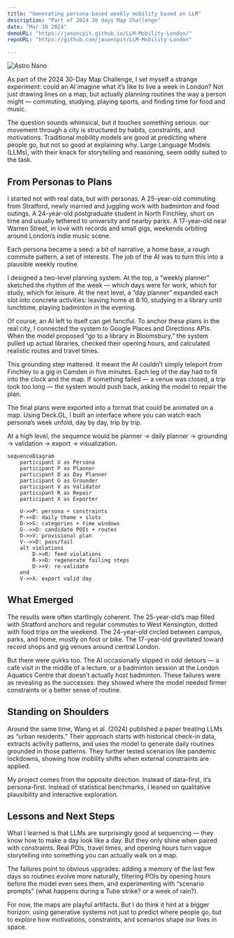 ```yaml
---
title: "Generating persona-based weekly mobility based on LLM"
description: "Part of 2024 30 days Map Challenge"
date: "Mar 18 2024"
demoURL: "https://jasoncpit.github.io/LLM-Mobility-London/"
repoURL: "https://github.com/jasoncpit/LLM-Mobility-London"

---
```


![Astro Nano](/llm-mobility.jpg)

As part of the 2024 30-Day Map Challenge, I set myself a strange experiment: could an AI imagine what it’s like to live a week in London? Not just drawing lines on a map, but actually planning routines the way a person might — commuting, studying, playing sports, and finding time for food and music.

The question sounds whimsical, but it touches something serious: our movement through a city is structured by habits, constraints, and motivations. Traditional mobility models are good at predicting where people go, but not so good at explaining why. Large Language Models (LLMs), with their knack for storytelling and reasoning, seem oddly suited to the task.

## From Personas to Plans 

I started not with real data, but with personas. A 25-year-old commuting from Stratford, newly married and juggling work with badminton and food outings. A 24-year-old postgraduate student in North Finchley, short on time and usually tethered to university and nearby parks. A 17-year-old near Warren Street, in love with records and small gigs, weekends orbiting around London’s indie music scene.

Each persona became a seed: a bit of narrative, a home base, a rough commute pattern, a set of interests. The job of the AI was to turn this into a plausible weekly routine.

I designed a two-level planning system. At the top, a “weekly planner” sketched the rhythm of the week — which days were for work, which for study, which for leisure. At the next level, a “day planner” expanded each slot into concrete activities: leaving home at 8:10, studying in a library until lunchtime, playing badminton in the evening.

Of course, an AI left to itself can get fanciful. To anchor these plans in the real city, I connected the system to Google Places and Directions APIs. When the model proposed “go to a library in Bloomsbury,” the system pulled up actual libraries, checked their opening hours, and calculated realistic routes and travel times.

This grounding step mattered. It meant the AI couldn’t simply teleport from Finchley to a gig in Camden in five minutes. Each leg of the day had to fit into the clock and the map. If something failed — a venue was closed, a trip took too long — the system would push back, asking the model to repair the plan.

The final plans were exported into a format that could be animated on a map. Using Deck.GL, I built an interface where you can watch each persona’s week unfold, day by day, trip by trip.

At a high level, the sequence would be  planner → daily planner → grounding → validation → export → visualization. 


```mermaid
sequenceDiagram
    participant U as Persona
    participant P as Planner
    participant D as Day Planner
    participant G as Grounder
    participant V as Validator
    participant R as Repair
    participant X as Exporter

    U->>P: persona + constraints
    P->>D: daily theme + slots
    D->>G: categories + time windows
    G-->>D: candidate POIs + routes
    D->>V: provisional plan
    V-->>D: pass/fail
    alt violations
        D->>R: feed violations
        R->>D: regenerate failing steps
        D->>V: re-validate
    end
    V->>X: export valid day
``` 

## What Emerged

The results were often startlingly coherent. The 25-year-old’s map filled with Stratford anchors and regular commutes to West Kensington, dotted with food trips on the weekend. The 24-year-old circled between campus, parks, and home, mostly on foot or bike. The 17-year-old gravitated toward record shops and gig venues around central London.

But there were quirks too. The AI occasionally slipped in odd detours — a café visit in the middle of a lecture, or a badminton session at the London Aquatics Centre that doesn’t actually host badminton. These failures were as revealing as the successes: they showed where the model needed firmer constraints or a better sense of routine.

## Standing on Shoulders

Around the same time, Wang et al. (2024) published a paper treating LLMs as “urban residents.” Their approach starts with historical check-in data, extracts activity patterns, and uses the model to generate daily routines grounded in those patterns. They further tested scenarios like pandemic lockdowns, showing how mobility shifts when external constraints are applied.

My project comes from the opposite direction. Instead of data-first, it’s persona-first. Instead of statistical benchmarks, I leaned on qualitative plausibility and interactive exploration.

## Lessons and Next Steps

What I learned is that LLMs are surprisingly good at sequencing — they know how to make a day look like a day. But they only shine when paired with constraints. Real POIs, travel times, and opening hours turn vague storytelling into something you can actually walk on a map.

The failures point to obvious upgrades: adding a memory of the last few days so routines evolve more naturally, filtering POIs by opening hours before the model even sees them, and experimenting with “scenario prompts” (what happens during a Tube strike? or a week of rain?).

For now, the maps are playful artifacts. But I do think it hint at a bigger horizon: using generative systems not just to predict where people go, but to explore how motivations, constraints, and scenarios shape our lives in space.

